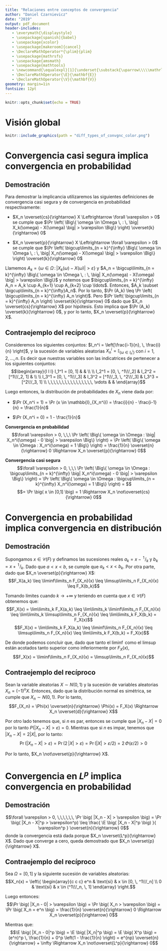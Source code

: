 ```yaml
---
title: "Relaciones entre conceptos de convergencia"
author: "Daniel Czarnievicz"
date: "2019"
output: pdf_document
header-includes:
   - \everymath{\displaystyle}
   - \usepackage[spanish]{babel}
   - \usepackage{xcolor}
   - \usepackage[makeroom]{cancel}
   - \DeclareMathOperator*{\plim}{plim}
   - \usepackage{mathrsfs}
   - \usepackage{amsmath}
   - \usepackage{mathtools}
   - \newcommand{\equalexpl}[1]{\underset{\substack{\uparrow\\\\\mathrlap{\text{\hspace{-2em}#1}}}}{\approx}}
   - \DeclareMathOperator{\E}{\mathbf{E}}
   - \DeclareMathOperator{\V}{\mathbf{V}}
geometry: margin=1in
fontsize: 12pt
---
```


```r
knitr::opts_chunk$set(echo = TRUE)
```

# Visión global

```r
knitr::include_graphics(path = "diff_types_of_convgnc_color.png")
```


# Convergencia casi segura implica convergencia en probabilidad

## Demostración

Para demostrar la implicancia utilizaremos las siguientes definiciones de convergencia casi segura y de convergencia en probabilidad respectivamente:

- $X_n \overset{cs}{\rightarrow} X \Leftrightarrow \forall \varepsilon > 0$ se cumple que $\Pr \left( \Big\{ \omega \in \Omega \, : \, \big| X_k(\omega) - X(\omega) \big| > \varepsilon \Big\} \right) \overset{k}{\rightarrow} 0$  

- $X_n \overset{p}{\rightarrow} X \Leftrightarrow \forall \varepsilon > 0$ se cumple que $\Pr \left( \bigcup\limits_{n = k}^{\infty} \Big\{ \omega \in \Omega \, : \, \big| X_n(\omega) - X(\omega) \big| > \varepsilon \Big\} \right) \overset{k}{\rightarrow} 0$  

Llamemos $A_k = \Big\{ \omega \in \Omega \, : \, \big| X_k(\omega) - X(\omega) \big| > \varepsilon \Big\}$ y $A_n = \bigcup\limits_{n = k}^{\infty} \Big\{ \omega \in \Omega \, : \, \big| X_n(\omega) - X(\omega) \big| > \varepsilon \Big\}$ y notemos que $\bigcup\limits_{n = k}^{\infty} A_n = A_k \cup A_{k+1} \cup A_{k+2} \cup \ldots$. Entonces, $A_k \subset \bigcup\limits_{n = k}^{\infty}A_n$. Por lo tanto, $\Pr (A_k) \leq \Pr \left( \bigcup\limits_{n = k}^{\infty} A_n \right)$. Pero $\Pr \left( \bigcup\limits_{n = k}^{\infty} A_n \right) \overset{k}{\rightarrow} 0$ dado que $X_n \overset{cs}{\rightarrow} X$ por hipótesis. Esto implica que $\Pr (A_k) \overset{k}{\rightarrow} 0$, y por lo tanto, $X_n \overset{p}{\rightarrow} X$.

## Contraejemplo del recíproco

Consideremos los siguientes conjuntos: $I_n^i = \left[\frac{i-1}{n}, \, \frac{i}{n} \right]$, y la sucesión de variables aleatorias $X_n^i = \mathbb{I}_{ \{ \omega \in I_n^i \}}$ con $i = 1, 2, \ldots, n$. Es decir que nuestras variables son las indicatrices de pertenecer a los siguientes conjuntos:
$$\begin{array}{l l l}
I_1^1 = [0, 1] & & \\ \\
I_2^1 = [0, \, ^1\!/_2] & I_2^2 = [^1\!/_2, 1] & \\ \\
I_3^1 = [0, \, ^1\!/_3] & I_3^2 = [^1\!/_3, \, ^2\!/_3] & I_3^3 = [^2\!/_3, 1] \\
\,\,\,\,\,\,\,\,\,\,\,\,\,\,\,\, \vdots & & 
\end{array}$$

Luego entonces, la distribución de probabilidades de $X_n$ viene dada por:

- $\Pr (X_n^i = 1) = \Pr (x \in \mathbb{I}_{X_n^i}) = \frac{i}{n} - \frac{i-1}{n} = \frac{1}{n}$  

- $\Pr (X_n^i = 0) = 1 - \frac{1}{n}$

\vspace{0.3cm}

**Convergencia en probabilidad**
$$\forall \varepsilon > 0, \,\,\ \Pr \left( \Big\{ \omega \in \Omega : \big| X_n^i(\omega) - 0 \big| > \varepsilon \Big\} \right) = \Pr \left( \Big\{ \omega \in \Omega : X_n^i(\omega) = 1 \Big\} \right) = \frac{1}{n} \overset{n}{\rightarrow} 0 \Rightarrow X_n \overset{p}{\rightarrow} 0$$

\vspace{0.3cm}

**Convergencia casi segura**
$$\forall \varepsilon > 0, \,\,\ \Pr \left( \Big\{ \omega \in \Omega : \bigcup\limits_{n = k}^{\infty} \big| X_n^i(\omega) - 0 \big| > \varepsilon \Big\} \right) = \Pr \left( \Big\{ \omega \in \Omega : \bigcup\limits_{n = k}^{\infty} X_n^i(\omega) = 1 \Big\} \right) = $$
$$= \Pr \big( x \in [0,1] \big) = 1 \Rightarrow X_n \not\overset{cs}{\rightarrow} 0$$

\newpage

# Convergencia en probabilidad implica convergencia en distribución

## Demostración

Supongamos $x \in \mathscr{C}(F)$ y definamos las sucesiones reales $a_k = x - \,^1\!/_k$ y $b_k = x + \,^1\!/_k$. Dado que $a < x < b$, se cumple que $a_k < x < b_k$. Por otra parte, dado que $X_n \overset{p}{\rightarrow} X$:
$$F_X(a_k) \leq \liminf\limits_n F_{X_n}(x) \leq \limsup\limits_n F_{X_n}(x) \leq F_X(b_k)$$

Tomando límites cuando $k \rightarrow +\infty$ y teniendo en cuenta que $x \in \mathscr{C}(F)$ obtenemos que:
$$F_X(x) = \lim\limits_k F_X(a_k) \leq \lim\limits_k \liminf\limits_n F_{X_n}(x) \leq \lim\limits_k \limsup\limits_n F_{X_n}(x) \leq \lim\limits_k F_X(b_k) = F_X(x)$$
$$F_X(x) = \lim\limits_k F_X(a_k) \leq \liminf\limits_n F_{X_n}(x) \leq \limsup\limits_n F_{X_n}(x) \leq \lim\limits_k F_X(b_k) = F_X(x)$$

De donde podemos concluir que, dado que tanto el $\liminf$ como el $\limsup$ están acotados tanto superior como inferiormente por $F_X(x)$,
$$F_X(x) = \liminf\limits_n F_{X_n}(x) = \limsup\limits_n F_{X_n}(x)$$

## Contraejemplo del recíproco

Sean la variable aleatorias $X \sim N(0,1)$ y la sucesión de variables aleatorias $X_n = (-1)^n X$. Entonces, dado que la distribución normal es simétrica, se cumple que $X_n \sim N(0,1)$. Por lo tanto, 
$$F_{X_n} = \Phi(x) \overset{n}{\rightarrow} \Phi(x) = F_X(x) \Rightarrow X_n \overset{d}{\rightarrow} X$$

Por otro lado tenemos que, si $n$ es par, entonces se cumple que $|X_n - X| = 0$ por lo tanto $P(|X_n - X| > \varepsilon) = 0$. Mientras que si $n$ es impar, tenemos que $|X_n - X| = 2|X|$, por lo tanto:
$$\Pr (|X_n - X| > \varepsilon) = \Pr ( 2 \, |X| > \varepsilon ) = \Pr ( |X| > \varepsilon / 2 ) = 2 \, \Phi (\varepsilon / 2) > 0$$

Por lo tanto, $X_n \not\overset{p}{\rightarrow} X$.

\newpage

# Convergencia en $L^p$ implica convergencia en probabilidad

## Demostración

$$\forall \varepsilon > 0, \,\,\,\,\,\, \Pr \big( |X_n - X| > \varepsilon \big) = \Pr \big( |X_n - X|^p > \varepsilon^p) \leq \frac{ \E \big( |X_n - X|^p \big) }{ \varepsilon^p } \overset{n}{\rightarrow} 0$$
donde la convergencia está dada porque $X_n \overset{L^p}{\rightarrow} X$. Dado que converge a cero, queda demostrado que $X_n \overset{p}{\rightarrow} X$.

## Contraejemplo del recíproco

Sea $\Omega = [0, \, 1]$ y la siguiente sucesión de variables aleatorias:
$$X_n(x) = \left\{ \begin{array}{c c c}
e^n & \text{si} & x \in [0, \, ^1\!/_n] \\
0   & \text{si} & x \in (^1\!/_n, \, 1]
\end{array} \right.$$

Luego entonces:
$$\Pr \big( |X_n - 0| > \varepsilon \big) = \Pr \big( X_n > \varepsilon \big) = \Pr \big( X_n = e^n \big) = \frac{1}{n} \overset{n}{\rightarrow} 0 \Rightarrow X_n \overset{p}{\rightarrow} 0$$

Mientras que:
$$\E \big( |X_n - 0|^p \big) = \E \big( |X_n|^p \big) = \E \big( X^p \big) = (e^n)^p \, \frac{1}{n} + 0^p \left(1 - \frac{1}{n} \right) = e^{np} \overset{n}{\rightarrow} + \infty \Rightarrow X_n \not\overset{L^p}{\rightarrow} 0$$

